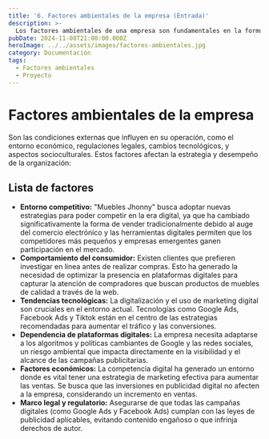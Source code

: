 ```yaml
---
title: '6. Factores ambientales de la empresa (Entrada)'
description: >-
  Los factores ambientales de una empresa son fundamentales en la formulación de proyectos, ya que estos influyen directamente en cómo se planifica, ejecuta y evalúa un proyecto.
pubDate: 2024-11-08T21:00:00.000Z
heroImage: ../../assets/images/factores-ambientales.jpg
category: Documentación
tags:
  - Factores ambientales
  - Proyecto
---
```


# Factores ambientales de la empresa

Son las condiciones externas que influyen en su operación, como el entorno económico, regulaciones legales, cambios tecnológicos, y aspectos socioculturales. Estos factores afectan la estrategia y desempeño de la organización:

## Lista de factores

- **Entorno competitivo:** "Muebles Jhonny" busca adoptar nuevas estrategias para poder competir en la era digital, ya que ha cambiado significativamente la forma de vender tradicionalmente debido al auge del comercio electrónico y las herramientas digitales permiten que los competidores más pequeños y empresas emergentes ganen participación en el mercado.
- **Comportamiento del consumidor:** Existen clientes que prefieren investigar en línea antes de realizar compras. Esto ha generado la necesidad de optimizar la presencia en plataformas digitales para capturar la atención de compradores que buscan productos de muebles de calidad a través de la web.
- **Tendencias tecnológicas:** La digitalización y el uso de marketing digital son cruciales en el entorno actual. Tecnologías como Google Ads, Facebook Ads y Tiktok están en el centro de las estrategias recomendadas para aumentar el tráfico y las conversiones.
- **Dependencia de plataformas digitales:** La empresa necesita adaptarse a los algoritmos y políticas cambiantes de Google y las redes sociales, un riesgo ambiental que impacta directamente en la visibilidad y el alcance de las campañas publicitarias.
- **Factores económicos:** La competencia digital ha generado un entorno donde es vital tener una estrategia de marketing efectiva para aumentar las ventas. Se busca que las inversiones en publicidad digital no afecten a la empresa, considerando un incremento en ventas.
- **Marco legal y regulatorio:** Asegurarse de que todas las campañas digitales (como Google Ads y Facebook Ads) cumplan con las leyes de publicidad aplicables, evitando contenido engañoso o que infrinja derechos de autor.
